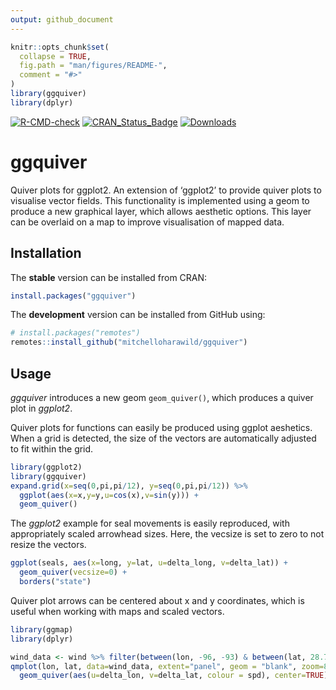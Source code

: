 ```yaml
---
output: github_document
---
```


<!-- README.md is generated from README.Rmd. Please edit that file -->

```r
knitr::opts_chunk$set(
  collapse = TRUE,
  fig.path = "man/figures/README-",
  comment = "#>"
)
library(ggquiver)
library(dplyr)
```

<!-- badges: start -->
[![R-CMD-check](https://github.com/mitchelloharawild/ggquiver/workflows/R-CMD-check/badge.svg)](https://github.com/mitchelloharawild/ggquiver/actions)
[![CRAN_Status_Badge](http://www.r-pkg.org/badges/version/ggquiver)](https://cran.r-project.org/package=ggquiver)
[![Downloads](http://cranlogs.r-pkg.org/badges/ggquiver?color=brightgreen)](https://cran.r-project.org/package=ggquiver)
<!-- badges: end -->

# ggquiver

Quiver plots for ggplot2. An extension of 'ggplot2' to provide quiver plots to 
visualise vector fields. This functionality is implemented using a geom to 
produce a new graphical layer, which allows aesthetic options. This layer can 
be overlaid on a map to improve visualisation of mapped data.

## Installation

The **stable** version can be installed from CRAN:

```r
install.packages("ggquiver")
```

The **development** version can be installed from GitHub using:

```r
# install.packages("remotes")
remotes::install_github("mitchelloharawild/ggquiver")
```

## Usage

*ggquiver* introduces a new geom `geom_quiver()`, which produces a quiver plot in *ggplot2*.

Quiver plots for functions can easily be produced using ggplot aeshetics. When a grid is detected, the size of the vectors are automatically adjusted to fit within the grid.

```r
library(ggplot2)
library(ggquiver)
expand.grid(x=seq(0,pi,pi/12), y=seq(0,pi,pi/12)) %>%
  ggplot(aes(x=x,y=y,u=cos(x),v=sin(y))) +
  geom_quiver()
```

The *ggplot2* example for seal movements is easily reproduced, with appropriately scaled arrowhead sizes. Here, the vecsize is set to zero to not resize the vectors.

```r
ggplot(seals, aes(x=long, y=lat, u=delta_long, v=delta_lat)) + 
  geom_quiver(vecsize=0) + 
  borders("state")
```

Quiver plot arrows can be centered about x and y coordinates, which is useful when working with maps and scaled vectors.

```r
library(ggmap)
library(dplyr)

wind_data <- wind %>% filter(between(lon, -96, -93) & between(lat, 28.7, 30))
qmplot(lon, lat, data=wind_data, extent="panel", geom = "blank", zoom=8, maptype = "toner-lite") + 
  geom_quiver(aes(u=delta_lon, v=delta_lat, colour = spd), center=TRUE)
```


